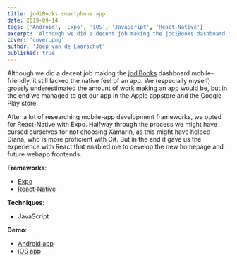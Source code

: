 ```yaml
---
title: jodiBooks smartphone app
date: 2019-09-14
tags: ['Android', 'Expo', 'iOS', 'JavaScript', 'React-Native']
excerpt: 'Although we did a decent job making the jodiBooks dashboard mobile-friendly, it still lacked the native feel of an app.'
cover: 'cover.png'
author: 'Joep van de Laarschot'
published: true
---
```



Although we did a decent job making the [jodiBooks](https://beauty.jodibooks.com) dashboard mobile-friendly, it still lacked the native feel of an app. We (especially myself) grossly underestimated the amount of work making an app would be, but in the end we managed to get our app in the Apple appstore and the Google Play store.

After a lot of researching mobile-app development frameworks, we opted for React-Native with Expo. Halfway through the process we might have cursed ourselves for not choosing Xamarin, as this might have helped Diana, who is more proficient with C#. But in the end it gave us the experience with React that enabled me to develop the new homepage and future webapp frontends.

**Frameworks**:

* [Expo](https://expo.io/)
* [React-Native](https://reactnative.dev/)

**Techniques**:

* JavaScript

**Demo**:

* [Android app](https://play.google.com/store/apps/details?id=com.jodiBooks.jodiBeauty)
* [iOS app](https://apps.apple.com/nl/app/jodibooks-beauty/id1491790173)

<div className="text-center text-sm-left">
    <a href='https://play.google.com/store/apps/details?id=com.jodiBooks.jodiBeauty' target="_blank" rel="noopener noreferrer">
        <LazyGooglePlayBadge height="60px" />
    </a>
    <a href='https://apps.apple.com/nl/app/jodibooks-beauty/id1491790173' target="_blank" rel="noopener noreferrer">
        <LazyAppStoreBadge height="55px" />
    </a>
</div>
